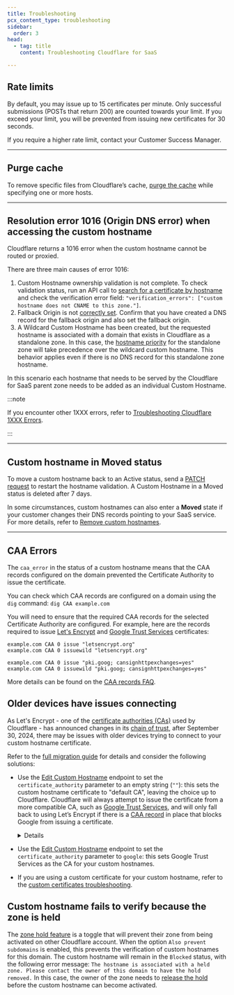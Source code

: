 ```yaml
---
title: Troubleshooting
pcx_content_type: troubleshooting
sidebar:
  order: 3
head:
  - tag: title
    content: Troubleshooting Cloudflare for SaaS

---
```



## Rate limits

By default, you may issue up to 15 certificates per minute. Only successful submissions (POSTs that return 200) are counted towards your limit. If you exceed your limit, you will be prevented from issuing new certificates for 30 seconds.

If you require a higher rate limit, contact your Customer Success Manager.

***

## Purge cache

To remove specific files from Cloudflare’s cache, [purge the cache](/cache/how-to/purge-cache/purge-by-single-file/) while specifying one or more hosts.

***

## Resolution error 1016 (Origin DNS error) when accessing the custom hostname

Cloudflare returns a 1016 error when the custom hostname cannot be routed or proxied.

There are three main causes of error 1016:

1. Custom Hostname ownership validation is not complete. To check validation status, run an API call to [search for a certificate by hostname](/cloudflare-for-platforms/cloudflare-for-saas/start/common-api-calls/) and check the verification error field: `"verification_errors": ["custom hostname does not CNAME to this zone."]`.
2. Fallback Origin is not [correctly set](/cloudflare-for-platforms/cloudflare-for-saas/start/getting-started/#step-1--create-fallback-origin). Confirm that you have created a DNS record for the fallback origin and also set the fallback origin.
3. A Wildcard Custom Hostname has been created, but the requested hostname is associated with a domain that exists in Cloudflare as a standalone zone. In this case, the [hostname priority](/ssl/reference/certificate-and-hostname-priority/#hostname-priority-cloudflare-for-saas) for the standalone zone will take precedence over the wildcard custom hostname. This behavior applies even if there is no DNS record for this standalone zone hostname.

In this scenario each hostname that needs to be served by the Cloudflare for SaaS parent zone needs to be added as an individual Custom Hostname.

:::note


If you encounter other 1XXX errors, refer to [Troubleshooting Cloudflare 1XXX Errors](/support/troubleshooting/cloudflare-errors/troubleshooting-cloudflare-1xxx-errors/).


:::

***

## Custom hostname in Moved status

To move a custom hostname back to an Active status, send a [PATCH request](/api/operations/custom-hostname-for-a-zone-edit-custom-hostname) to restart the hostname validation. A Custom Hostname in a Moved status is deleted after 7 days.

In some circumstances, custom hostnames can also enter a **Moved** state if your customer changes their DNS records pointing to your SaaS service. For more details, refer to [Remove custom hostnames](/cloudflare-for-platforms/cloudflare-for-saas/domain-support/remove-custom-hostnames/).

***

## CAA Errors

The `caa_error` in the status of a custom hostname means that the CAA records configured on the domain prevented the Certificate Authority to issue the certificate.

You can check which CAA records are configured on a domain using the `dig` command:
`dig CAA example.com`

You will need to ensure that the required CAA records for the selected Certificate Authority are configured.
For example, here are the records required to issue [Let's Encrypt](https://letsencrypt.org/docs/caa/) and [Google Trust Services](https://pki.goog/faq/#caa) certificates:

```
example.com CAA 0 issue "letsencrypt.org"
example.com CAA 0 issuewild "letsencrypt.org"

example.com CAA 0 issue "pki.goog; cansignhttpexchanges=yes"
example.com CAA 0 issuewild "pki.goog; cansignhttpexchanges=yes"
```

More details can be found on the [CAA records FAQ](/ssl/edge-certificates/troubleshooting/caa-records/).

## Older devices have issues connecting

As Let's Encrypt - one of the [certificate authorities (CAs)](/ssl/reference/certificate-authorities/) used by Cloudflare - has announced changes in its [chain of trust](/ssl/concepts/#chain-of-trust), after September 30, 2024, there may be issues with older devices trying to connect to your custom hostname certificate.

Refer to the [full migration guide](/ssl/reference/migration-guides/lets-encrypt-chain/) for details and consider the following solutions:

- Use the [Edit Custom Hostname](/api/operations/custom-hostname-for-a-zone-edit-custom-hostname) endpoint to set the `certificate_authority` parameter to an empty string (`""`): this sets the custom hostname certificate to "default CA", leaving the choice up to Cloudflare. Cloudflare will always attempt to issue the certificate from a more compatible CA, such as [Google Trust Services](/ssl/reference/certificate-authorities/#google-trust-services), and will only fall back to using Let’s Encrypt if there is a [CAA record](/ssl/edge-certificates/caa-records/) in place that blocks Google from issuing a certificate.

    <Details header="Example API call">

    ```sh
    curl --request PATCH \\
    https://api.cloudflare.com/client/v4/zones/{zone_id}/custom_hostnames/{custom_hostname_id} \\
    --header "X-Auth-Email: <EMAIL>" \\
    --header "X-Auth-Key: <API_KEY>" \\
    --header "Content-Type: application/json" \\
    --data '{
      "ssl": {
          "method": "txt",
          "type": "dv",
          "certificate_authority": ""
      }
    }'

    ```

    </Details>

- Use the [Edit Custom Hostname](/api/operations/custom-hostname-for-a-zone-edit-custom-hostname) endpoint to set the `certificate_authority` parameter to `google`: this sets Google Trust Services as the CA for your custom hostnames.
- If you are using a custom certificate for your custom hostname, refer to the [custom certificates troubleshooting](/ssl/edge-certificates/custom-certificates/troubleshooting/#lets-encrypt-chain-update).

## Custom hostname fails to verify because the zone is held

The [zone hold feature](/fundamentals/setup/account/account-security/zone-holds/) is a toggle that will prevent their zone from being activated on other Cloudflare account.
When the option `Also prevent subdomains` is enabled, this prevents the verification of custom hostnames for this domain. The custom hostname will remain in the `Blocked` status, with the following error message: `The hostname is associated with a held zone. Please contact the owner of this domain to have the hold removed.` In this case, the owner of the zone needs to [release the hold](/fundamentals/setup/account/account-security/zone-holds/#release-zone-holds) before the custom hostname can become activated.
